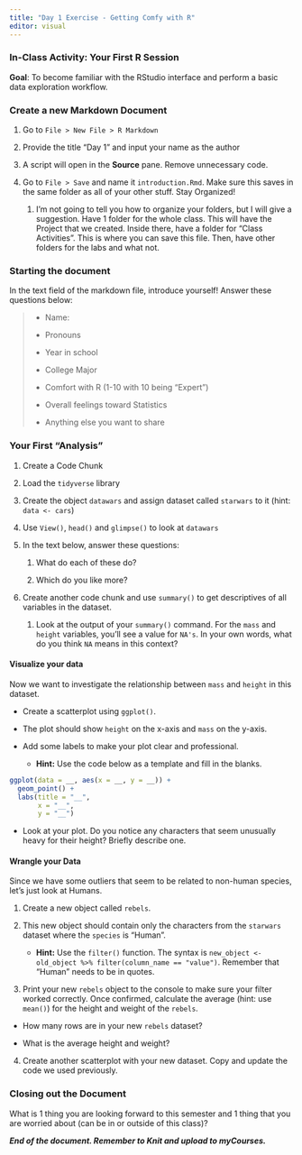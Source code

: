 ```yaml
---
title: "Day 1 Exercise - Getting Comfy with R"
editor: visual
---
```


### **In-Class Activity: Your First R Session**

**Goal**: To become familiar with the RStudio interface and perform a basic data exploration workflow.

### Create a new Markdown Document

1.  Go to `File > New File > R Markdown`

2.  Provide the title "Day 1" and input your name as the author

3.  A script will open in the **Source** pane. Remove unnecessary code.

4.  Go to `File > Save` and name it `introduction.Rmd`. Make sure this saves in the same folder as all of your other stuff. Stay Organized!

    1.  I'm not going to tell you how to organize your folders, but I will give a suggestion. Have 1 folder for the whole class. This will have the Project that we created. Inside there, have a folder for "Class Activities". This is where you can save this file. Then, have other folders for the labs and what not.

### Starting the document

In the text field of the markdown file, introduce yourself! Answer these questions below:

> -   Name:
>
> -   Pronouns
>
> -   Year in school
>
> -   College Major
>
> -   Comfort with R (1-10 with 10 being "Expert")
>
> -   Overall feelings toward Statistics
>
> -   Anything else you want to share

### **Your First "Analysis"**

1.  Create a Code Chunk

2.  Load the `tidyverse` library

3.  Create the object `datawars` and assign dataset called `starwars` to it (hint: `data <- cars`)

4.  Use `View()`, `head()` and `glimpse()` to look at `datawars`

5.  In the text below, answer these questions:

    1.  What do each of these do?

    2.  Which do you like more?

6.  Create another code chunk and use `summary()` to get descriptives of all variables in the dataset.

    1.  Look at the output of your `summary()` command. For the `mass` and `height` variables, you'll see a value for `NA's`. In your own words, what do you think `NA` means in this context?

#### Visualize your data

Now we want to investigate the relationship between `mass` and `height` in this dataset.

-   Create a scatterplot using `ggplot()`.

-   The plot should show `height` on the x-axis and `mass` on the y-axis.

-   Add some labels to make your plot clear and professional.

    -   **Hint:** Use the code below as a template and fill in the blanks.

``` r
ggplot(data = __, aes(x = __, y = __)) +
  geom_point() +
  labs(title = "__",
       x = "__",
       y = "__")
```

-   Look at your plot. Do you notice any characters that seem unusually heavy for their height? Briefly describe one.

#### Wrangle your Data

Since we have some outliers that seem to be related to non-human species, let's just look at Humans.

1.  Create a new object called `rebels`.

2.  This new object should contain only the characters from the `starwars` dataset where the `species` is "Human".

    -   **Hint:** Use the `filter()` function. The syntax is `new_object <- old_object %>% filter(column_name == "value")`. Remember that "Human" needs to be in quotes.

3.  Print your new `rebels` object to the console to make sure your filter worked correctly. Once confirmed, calculate the average (hint: use `mean()`) for the height and weight of the `rebels`.

-   How many rows are in your new `rebels` dataset?

-   What is the average height and weight?

4.  Create another scatterplot with your new dataset. Copy and update the code we used previously.

### Closing out the Document

What is 1 thing you are looking forward to this semester and 1 thing that you are worried about (can be in or outside of this class)?

***End of the document. Remember to Knit and upload to myCourses.***
